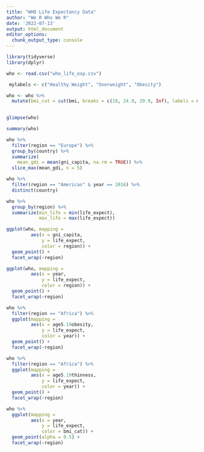 ---
title: "WHO Life Expectancy Data"
author: "We R Who We R"
date: '2022-07-13'
output: html_document
editor_options: 
  chunk_output_type: console
---

```{r setup, include=FALSE}
library(tidyverse)
library(dplyr)
```


``` {r load}
who <- read.csv("who_life_exp.csv")
```

```{r}
 mylabels <- c("Healthy Weight", "Overweight", "Obesity")

who <- who %>%
  mutate(bmi_cat = cut(bmi, breaks = c(18, 24.9, 29.9, Inf), labels = mylabels))
  
```


``` {r glimpe}
glimpse(who)
```

``` {r summary}
summary(who)
```

```{r select}
who %>%
  filter(region == "Europe") %>%
  group_by(country) %>%
  summarize(
    mean_gdi = mean(gni_capita, na.rm = TRUE)) %>%
  slice_max(mean_gdi, n = 5)
```

```{r stats}
who %>%
  filter(region == "Americas" & year == 2016) %>%
  distinct(country)
```

```{r stats2}
who %>%
  group_by(region) %>%
  summarize(min_life = min(life_expect),
            max_life = max(life_expect))

```
  
```{r gni-capita-life-exp}
ggplot(who, mapping = 
         aes(x = gni_capita,
             y = life_expect,
             color = region)) +
  geom_point() +
  facet_wrap(~region)

```


```{r time-life-exp}
ggplot(who, mapping = 
         aes(x = year,
             y = life_expect,
             color = region)) +
  geom_point() +
  facet_wrap(~region)

```

```{r life-exp-childhood-obesity}
who %>%
  filter(region == "Africa") %>%
  ggplot(mapping = 
         aes(x = age5.19obesity,
             y = life_expect,
             color = year)) +
  geom_point() +
  facet_wrap(~region)
```


```{r life-exp-childhood-thin}
who %>%
  filter(region == "Africa") %>%
  ggplot(mapping = 
         aes(x = age5.19thinness,
             y = life_expect,
             color = year)) +
  geom_point() +
  facet_wrap(~region)
```

```{r}
who %>%
  ggplot(mapping = 
         aes(x = year,
             y = life_expect,
             color = bmi_cat)) +
  geom_point(alpha = 0.5) +
  facet_wrap(~region)
```


